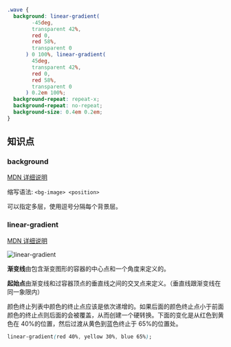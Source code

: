 ```css
.wave {
  background: linear-gradient(
        -45deg,
        transparent 42%,
        red 0,
        red 58%,
        transparent 0
      ) 0 100%, linear-gradient(
        45deg,
        transparent 42%,
        red 0,
        red 58%,
        transparent 0
      ) 0.2em 100%;
  background-repeat: repeat-x;
  background-repeat: no-repeat;
  background-size: 0.4em 0.2em;
}
```

## 知识点

### background

[MDN 详细说明](https://developer.mozilla.org/zh-CN/docs/Web/CSS/background)

缩写语法: `<bg-image> <position>`

可以指定多层，使用逗号分隔每个背景层。

### linear-gradient

[MDN 详细说明](https://developer.mozilla.org/zh-CN/docs/Web/CSS/gradient/linear-gradient)

<div class='text--center'>
  <img src='/img/doc/linear-gradient.png' alt='linear-gradient' />
</div>

**渐变线**由包含渐变图形的容器的中心点和一个角度来定义的。

**起始点**由渐变线和过容器顶点的垂直线之间的交叉点来定义。（垂直线跟渐变线在同一象限内）

颜色终止列表中颜色的终止点应该是依次递增的。如果后面的颜色终止点小于前面颜色的终止点则后面的会被覆盖，从而创建一个硬转换。下面的变化是从红色到黄色在 40%的位置，然后过渡从黄色到蓝色终止于 65%的位置处。

```css
linear-gradient(red 40%, yellow 30%, blue 65%);
```
